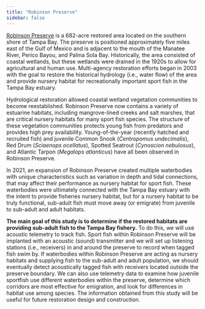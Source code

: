 ```yaml
---
title: "Robinson Preserve"
sidebar: false
---
```


[Robinson Preserve](https://www.mymanatee.org/departments/parks___natural_resources/parks__preserves___beaches/robinson_preserve) is a 682-acre restored area located on the southern shore of Tampa Bay. The preserve is positioned approximately five miles east of the Gulf of Mexico and is adjacent to the mouth of the Manatee River, Perico Bayou, and Palma Sola Bay. Historically, the area consisted of coastal wetlands, but these wetlands were drained in the 1920s to allow for agricultural and human use. Multi-agency restoration efforts began in 2003 with the goal to restore the historical hydrology (i.e., water flow) of the area and provide nursery habitat for recreationally important sport fish in the Tampa Bay estuary.

Hydrological restoration allowed coastal wetland vegetation communities to become reestablished. Robinson Preserve now contains a variety of estuarine habitats, including mangrove-lined creeks and salt marshes, that are critical nursery habitats for many sport fish species. The structure of these vegetation communities protects young fish from predators and provides high prey availability. Young-of-the-year (recently hatched and recruited fish) and juvenile Common Snook (*Centropomus undecimalis*), Red Drum (*Sciaenops ocellatus*), Spotted Seatrout (*Cynoscion nebulosus*), and Atlantic Tarpon (*Megalops atlanticus*) have all been observed in Robinson Preserve.

In 2021, an expansion of Robinson Preserve created multiple waterbodies with unique characteristics such as variation in depth and tidal connections, that may affect their performance as nursery habitat for sport fish. These waterbodies were ultimately connected with the Tampa Bay estuary with the intent to provide fisheries nursery habitat, but for a nursery habitat to be truly functional, sub-adult fish must move away (or emigrate) from juvenile to sub-adult and adult habitats.

**The main goal of this study is to determine if the restored habitats are providing sub-adult fish to the Tampa Bay fishery.** To do this, we will use acoustic telemetry to track fish. Sport fish within Robinson Preserve will be implanted with an acoustic (sound) transmitter and we will set up listening stations (i.e., receivers) in and around the preserve to record when tagged fish swim by. If waterbodies within Robinson Preserve are acting as nursery habitats and supplying fish to the sub-adult and adult population, we should eventually detect acoustically tagged fish with receivers located outside the preserve boundary. We can also use telemetry data to examine how juvenile sportfish use different waterbodies within the preserve, determine which corridors are most effective for emigration, and look for differences in habitat use among species. The information obtained from this study will be useful for future restoration design and construction.
